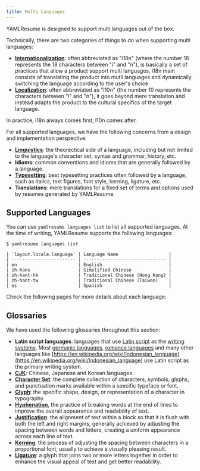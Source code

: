 ```yaml
---
title: Multi Languages
---
```


YAMLResume is designed to support multi languages out of the box.

Technically, there are two categories of things to do when supporting multi
languages:

- **[Internationalization](https://phrase.com/blog/posts/internationalization-vs-localization/#what-is-internationalization-i18n)**:
  often abbreviated as "i18n" (where the number 18 represents the 18 characters
  between "i" and "n"), is basically a set of practices that allow a product
  support multi languages, i18n main consists of translating the product into
  mutli languages and dynamically switching the language according to the user's
  choice
- **[Localization](https://phrase.com/blog/posts/internationalization-vs-localization/#what-is-localization-l10n)**:
  often abbreviated as "l10n" (the number 10 represents the characters between
  "l" and "n"), it goes beyond mere translation and instead adapts the product
  to the cultural specifics of the target language.

In practice, i18n always comes first, l10n comes after.

For all supported languages, we have the following concerns from a design and
implementation perspective:

- **[Linguistics](https://en.wikipedia.org/wiki/Linguistics)**: the theorectical
  side of a language, including but not limited to the language's character set,
  syntax and grammar, history, etc.
- **Idioms**: common conventions and idioms that are generally followed by a
  language.
- **[Typesetting](https://en.wikipedia.org/wiki/Typesetting)**: best typesetting
  practices often followed by a language, such as italics, text figures, font
  style, kerning, ligature, etc.
- **Translations**: mere translations for a fixed set of terms and
  options used by resumes generated by YAMLResume.

## Supported Languages

You can use `yamlresume languages list` to list all supported languages. At the
time of writing, YAMLResume supports the following languages:

```console
$ yamlresume languages list

| `layout.locale.language` | Language Name                   |
| ------------------------ | ------------------------------- |
| en                       | English                         |
| zh-hans                  | Simplified Chinese              |
| zh-hant-hk               | Traditional Chinese (Hong Kong) |
| zh-hant-tw               | Traditional Chinese (Taiwan)    |
| es                       | Spanish                         |
```

Check the following pages for more details about each language:

<Cards>
  <Card
    title="English"
    href="/content/multi-languages/english"
    description="English is the default language for YAMLResume when you create a new resume."
  />
  <Card
    title="Chinese"
    href="/content/multi-languages/chinese"
    description="Simplified Chinese and Traditional Chinese (Hong Kong and Taiwan) are supported."
  />
  <Card
    title="Spanish"
    href="/content/multi-languages/spanish"
    description="Spanish also uses Latin script as the primary writing system."
  />
</Cards>

## Glossaries

We have used the following glossaries throughout this section:

- **Latin script languages**: languages that use
  [Latin script](https://en.wikipedia.org/wiki/Latin_script) as the [writing
  systems](https://en.wikipedia.org/wiki/Writing_system). Most [germanic
  languages](https://en.wikipedia.org/wiki/Germanic_languages), [romance
  languages](https://en.wikipedia.org/wiki/Romance_languages) and many other
  languages like
  [https://en.wikipedia.org/wiki/Indonesian_language](https://en.wikipedia.org/wiki/Indonesian_language)
  use Latin script as the primary writing system.
- **[CJK](https://en.wikipedia.org/wiki/CJK_characters)**: Chinese, Japanese and
  Korean languages.
- **[Character Set](https://www.creatopy.com/blog/what-is-a-character-set/)**:
  the complete collection of characters, symbols, glyphs, and punctuation marks
  available within a specific typeface or font.
- **[Glyph](https://en.wikipedia.org/wiki/Glyph)**: the specific shape, design,
  or representation of a character in typography.
- **[Hyphenation](https://en.wikipedia.org/wiki/Syllabification)**, the practice
  of breaking words at the end of lines to improve the overall appearance and
  readability of text.
- **[Justification](https://en.wikipedia.org/wiki/Typographic_alignment#Justified)**:
  the alignment of text within a block so that it is flush with both the left
  and right margins, generally achieved by adjusting the spacing between words
  and letters, creating a uniform appearance across each line of text.
- **[Kerning](https://en.wikipedia.org/wiki/Kerning)**: the process of adjusting
  the spacing between characters in a proportional font, usually to achieve a
  visually pleasing result.
- **[Ligature](<https://en.wikipedia.org/wiki/Ligature_(writing)>)**: a glyph
  that joins two or more letters together in order to enhance the visual appeal
  of text and get better readability.
